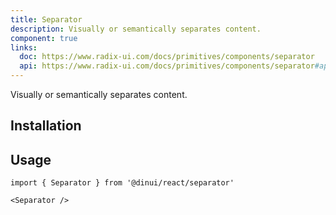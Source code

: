 ```yaml
---
title: Separator
description: Visually or semantically separates content.
component: true
links:
  doc: https://www.radix-ui.com/docs/primitives/components/separator
  api: https://www.radix-ui.com/docs/primitives/components/separator#api-reference
---
```


Visually or semantically separates content.


<Example path="ui/separator-demo" />

## Installation


<InstallationGuide path="ui/separator" />

## Usage

```tsx
import { Separator } from '@dinui/react/separator'
```

```tsx
<Separator />
```
